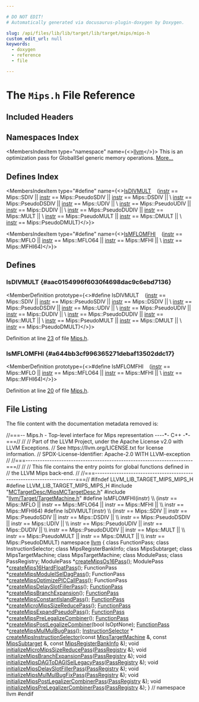```yaml
---

# DO NOT EDIT!
# Automatically generated via docusaurus-plugin-doxygen by Doxygen.

slug: /api/files/lib/lib/target/lib/target/mips/mips-h
custom_edit_url: null
keywords:
  - doxygen
  - reference
  - file

---
```





# The `Mips.h` File Reference

<DoxygenPage pluginConfig={pluginConfig}>



## Included Headers

<IncludesList>
<IncludesListItem
  filePath="MCTargetDesc/MipsMCTargetDesc.h"
  permalink="/docs/api/files/lib/lib/target/lib/target/mips/lib/target/mips/mctargetdesc/mipsmctargetdesc-h"
  isLocal="true" />
<IncludesListItem
  filePath="llvm/Target/TargetMachine.h"
  permalink="/docs/api/files/include/include/llvm/include/llvm/target/targetmachine-h"
  isLocal="true" />
</IncludesList>

## Namespaces Index

<MembersIndex>

<MembersIndexItem
  type="namespace"
  name={<><a href="/docs/api/namespaces/llvm">llvm</a></>}>
This is an optimization pass for GlobalISel generic memory operations. <a href="/docs/api/namespaces/llvm/#details">More...</a>
</MembersIndexItem>

</MembersIndex>

## Defines Index

<MembersIndex>

<MembersIndexItem
  type="#define"
  name={<><a href="#aac0154996f6030f4698dac9c6ebd7136">IsDIVMULT</a>&nbsp;&nbsp;&nbsp;  (<a href="/docs/api/files/lib/lib/target/lib/target/aarch64/aarch64stacktagging-cpp/#a8e818224d2d1de9b995783ff897b0083af12bc59169afda2918e9f23e3501c2b6">instr</a> == Mips::SDIV || <a href="/docs/api/files/lib/lib/target/lib/target/aarch64/aarch64stacktagging-cpp/#a8e818224d2d1de9b995783ff897b0083af12bc59169afda2918e9f23e3501c2b6">instr</a> == Mips::PseudoSDIV || <a href="/docs/api/files/lib/lib/target/lib/target/aarch64/aarch64stacktagging-cpp/#a8e818224d2d1de9b995783ff897b0083af12bc59169afda2918e9f23e3501c2b6">instr</a> == Mips::DSDIV || \\
   <a href="/docs/api/files/lib/lib/target/lib/target/aarch64/aarch64stacktagging-cpp/#a8e818224d2d1de9b995783ff897b0083af12bc59169afda2918e9f23e3501c2b6">instr</a> == Mips::PseudoDSDIV || <a href="/docs/api/files/lib/lib/target/lib/target/aarch64/aarch64stacktagging-cpp/#a8e818224d2d1de9b995783ff897b0083af12bc59169afda2918e9f23e3501c2b6">instr</a> == Mips::UDIV ||                        \\
   <a href="/docs/api/files/lib/lib/target/lib/target/aarch64/aarch64stacktagging-cpp/#a8e818224d2d1de9b995783ff897b0083af12bc59169afda2918e9f23e3501c2b6">instr</a> == Mips::PseudoUDIV || <a href="/docs/api/files/lib/lib/target/lib/target/aarch64/aarch64stacktagging-cpp/#a8e818224d2d1de9b995783ff897b0083af12bc59169afda2918e9f23e3501c2b6">instr</a> == Mips::DUDIV ||                        \\
   <a href="/docs/api/files/lib/lib/target/lib/target/aarch64/aarch64stacktagging-cpp/#a8e818224d2d1de9b995783ff897b0083af12bc59169afda2918e9f23e3501c2b6">instr</a> == Mips::PseudoDUDIV || <a href="/docs/api/files/lib/lib/target/lib/target/aarch64/aarch64stacktagging-cpp/#a8e818224d2d1de9b995783ff897b0083af12bc59169afda2918e9f23e3501c2b6">instr</a> == Mips::MULT ||                        \\
   <a href="/docs/api/files/lib/lib/target/lib/target/aarch64/aarch64stacktagging-cpp/#a8e818224d2d1de9b995783ff897b0083af12bc59169afda2918e9f23e3501c2b6">instr</a> == Mips::PseudoMULT || <a href="/docs/api/files/lib/lib/target/lib/target/aarch64/aarch64stacktagging-cpp/#a8e818224d2d1de9b995783ff897b0083af12bc59169afda2918e9f23e3501c2b6">instr</a> == Mips::DMULT ||                        \\
   <a href="/docs/api/files/lib/lib/target/lib/target/aarch64/aarch64stacktagging-cpp/#a8e818224d2d1de9b995783ff897b0083af12bc59169afda2918e9f23e3501c2b6">instr</a> == Mips::PseudoDMULT)</>}>
</MembersIndexItem>

<MembersIndexItem
  type="#define"
  name={<><a href="#a644bb3cf996365271debaf13502ddc17">IsMFLOMFHI</a>&nbsp;&nbsp;&nbsp;  (<a href="/docs/api/files/lib/lib/target/lib/target/aarch64/aarch64stacktagging-cpp/#a8e818224d2d1de9b995783ff897b0083af12bc59169afda2918e9f23e3501c2b6">instr</a> == Mips::MFLO || <a href="/docs/api/files/lib/lib/target/lib/target/aarch64/aarch64stacktagging-cpp/#a8e818224d2d1de9b995783ff897b0083af12bc59169afda2918e9f23e3501c2b6">instr</a> == Mips::MFLO64 || <a href="/docs/api/files/lib/lib/target/lib/target/aarch64/aarch64stacktagging-cpp/#a8e818224d2d1de9b995783ff897b0083af12bc59169afda2918e9f23e3501c2b6">instr</a> == Mips::MFHI ||      \\
   <a href="/docs/api/files/lib/lib/target/lib/target/aarch64/aarch64stacktagging-cpp/#a8e818224d2d1de9b995783ff897b0083af12bc59169afda2918e9f23e3501c2b6">instr</a> == Mips::MFHI64)</>}>
</MembersIndexItem>

</MembersIndex>


<SectionDefinition>

## Defines

### IsDIVMULT {#aac0154996f6030f4698dac9c6ebd7136}

<MemberDefinition
  prototype={<>#define IsDIVMULT&nbsp;&nbsp;&nbsp;  (<a href="/docs/api/files/lib/lib/target/lib/target/aarch64/aarch64stacktagging-cpp/#a8e818224d2d1de9b995783ff897b0083af12bc59169afda2918e9f23e3501c2b6">instr</a> == Mips::SDIV || <a href="/docs/api/files/lib/lib/target/lib/target/aarch64/aarch64stacktagging-cpp/#a8e818224d2d1de9b995783ff897b0083af12bc59169afda2918e9f23e3501c2b6">instr</a> == Mips::PseudoSDIV || <a href="/docs/api/files/lib/lib/target/lib/target/aarch64/aarch64stacktagging-cpp/#a8e818224d2d1de9b995783ff897b0083af12bc59169afda2918e9f23e3501c2b6">instr</a> == Mips::DSDIV || \\
   <a href="/docs/api/files/lib/lib/target/lib/target/aarch64/aarch64stacktagging-cpp/#a8e818224d2d1de9b995783ff897b0083af12bc59169afda2918e9f23e3501c2b6">instr</a> == Mips::PseudoDSDIV || <a href="/docs/api/files/lib/lib/target/lib/target/aarch64/aarch64stacktagging-cpp/#a8e818224d2d1de9b995783ff897b0083af12bc59169afda2918e9f23e3501c2b6">instr</a> == Mips::UDIV ||                        \\
   <a href="/docs/api/files/lib/lib/target/lib/target/aarch64/aarch64stacktagging-cpp/#a8e818224d2d1de9b995783ff897b0083af12bc59169afda2918e9f23e3501c2b6">instr</a> == Mips::PseudoUDIV || <a href="/docs/api/files/lib/lib/target/lib/target/aarch64/aarch64stacktagging-cpp/#a8e818224d2d1de9b995783ff897b0083af12bc59169afda2918e9f23e3501c2b6">instr</a> == Mips::DUDIV ||                        \\
   <a href="/docs/api/files/lib/lib/target/lib/target/aarch64/aarch64stacktagging-cpp/#a8e818224d2d1de9b995783ff897b0083af12bc59169afda2918e9f23e3501c2b6">instr</a> == Mips::PseudoDUDIV || <a href="/docs/api/files/lib/lib/target/lib/target/aarch64/aarch64stacktagging-cpp/#a8e818224d2d1de9b995783ff897b0083af12bc59169afda2918e9f23e3501c2b6">instr</a> == Mips::MULT ||                        \\
   <a href="/docs/api/files/lib/lib/target/lib/target/aarch64/aarch64stacktagging-cpp/#a8e818224d2d1de9b995783ff897b0083af12bc59169afda2918e9f23e3501c2b6">instr</a> == Mips::PseudoMULT || <a href="/docs/api/files/lib/lib/target/lib/target/aarch64/aarch64stacktagging-cpp/#a8e818224d2d1de9b995783ff897b0083af12bc59169afda2918e9f23e3501c2b6">instr</a> == Mips::DMULT ||                        \\
   <a href="/docs/api/files/lib/lib/target/lib/target/aarch64/aarch64stacktagging-cpp/#a8e818224d2d1de9b995783ff897b0083af12bc59169afda2918e9f23e3501c2b6">instr</a> == Mips::PseudoDMULT)</>}>

Definition at line <a href="#l00023">23</a> of file <a href="/docs/api/files/lib/lib/target/lib/target/mips/mips-h">Mips.h</a>.
</MemberDefinition>

### IsMFLOMFHI {#a644bb3cf996365271debaf13502ddc17}

<MemberDefinition
  prototype={<>#define IsMFLOMFHI&nbsp;&nbsp;&nbsp;  (<a href="/docs/api/files/lib/lib/target/lib/target/aarch64/aarch64stacktagging-cpp/#a8e818224d2d1de9b995783ff897b0083af12bc59169afda2918e9f23e3501c2b6">instr</a> == Mips::MFLO || <a href="/docs/api/files/lib/lib/target/lib/target/aarch64/aarch64stacktagging-cpp/#a8e818224d2d1de9b995783ff897b0083af12bc59169afda2918e9f23e3501c2b6">instr</a> == Mips::MFLO64 || <a href="/docs/api/files/lib/lib/target/lib/target/aarch64/aarch64stacktagging-cpp/#a8e818224d2d1de9b995783ff897b0083af12bc59169afda2918e9f23e3501c2b6">instr</a> == Mips::MFHI ||      \\
   <a href="/docs/api/files/lib/lib/target/lib/target/aarch64/aarch64stacktagging-cpp/#a8e818224d2d1de9b995783ff897b0083af12bc59169afda2918e9f23e3501c2b6">instr</a> == Mips::MFHI64)</>}>

Definition at line <a href="#l00020">20</a> of file <a href="/docs/api/files/lib/lib/target/lib/target/mips/mips-h">Mips.h</a>.
</MemberDefinition>

</SectionDefinition>

## File Listing

The file content with the documentation metadata removed is:

<ProgramListing>

<Link id="l00001" /><CodeLine lineNumber="1"><span class="doxyHighlightComment">//===-- Mips.h - Top-level interface for Mips representation ----&#42;- C++ -&#42;-===//</span></CodeLine>
<Link id="l00002" /><CodeLine lineNumber="2"><span class="doxyHighlightComment">//</span></CodeLine>
<Link id="l00003" /><CodeLine lineNumber="3"><span class="doxyHighlightComment">// Part of the LLVM Project, under the Apache License v2.0 with LLVM Exceptions.</span></CodeLine>
<Link id="l00004" /><CodeLine lineNumber="4"><span class="doxyHighlightComment">// See https://llvm.org/LICENSE.txt for license information.</span></CodeLine>
<Link id="l00005" /><CodeLine lineNumber="5"><span class="doxyHighlightComment">// SPDX-License-Identifier: Apache-2.0 WITH LLVM-exception</span></CodeLine>
<Link id="l00006" /><CodeLine lineNumber="6"><span class="doxyHighlightComment">//</span></CodeLine>
<Link id="l00007" /><CodeLine lineNumber="7"><span class="doxyHighlightComment">//===----------------------------------------------------------------------===//</span></CodeLine>
<Link id="l00008" /><CodeLine lineNumber="8"><span class="doxyHighlightComment">//</span></CodeLine>
<Link id="l00009" /><CodeLine lineNumber="9"><span class="doxyHighlightComment">// This file contains the entry points for global functions defined in</span></CodeLine>
<Link id="l00010" /><CodeLine lineNumber="10"><span class="doxyHighlightComment">// the LLVM Mips back-end.</span></CodeLine>
<Link id="l00011" /><CodeLine lineNumber="11"><span class="doxyHighlightComment">//</span></CodeLine>
<Link id="l00012" /><CodeLine lineNumber="12"><span class="doxyHighlightComment">//===----------------------------------------------------------------------===//</span></CodeLine>
<Link id="l00013" /><CodeLine lineNumber="13"></CodeLine>
<Link id="l00014" /><CodeLine lineNumber="14"><span class="doxyHighlightPreprocessor">#ifndef LLVM&#95;LIB&#95;TARGET&#95;MIPS&#95;MIPS&#95;H</span></CodeLine>
<Link id="l00015" /><CodeLine lineNumber="15"><span class="doxyHighlightPreprocessor">#define LLVM&#95;LIB&#95;TARGET&#95;MIPS&#95;MIPS&#95;H</span></CodeLine>
<Link id="l00016" /><CodeLine lineNumber="16"></CodeLine>
<Link id="l00017" /><CodeLine lineNumber="17"><span class="doxyHighlightPreprocessor">#include &quot;<a href="/docs/api/files/lib/lib/target/lib/target/mips/lib/target/mips/mctargetdesc/mipsmctargetdesc-h">MCTargetDesc/MipsMCTargetDesc.h</a>&quot;</span></CodeLine>
<Link id="l00018" /><CodeLine lineNumber="18"><span class="doxyHighlightPreprocessor">#include &quot;<a href="/docs/api/files/include/include/llvm/include/llvm/target/targetmachine-h">llvm/Target/TargetMachine.h</a>&quot;</span></CodeLine>
<Link id="l00019" /><CodeLine lineNumber="19"></CodeLine>
<Link id="l00020" /><CodeLine lineNumber="20" lineLink="#a644bb3cf996365271debaf13502ddc17"><span class="doxyHighlightPreprocessor">#define IsMFLOMFHI(instr)                                                      \\</span></CodeLine>
<Link id="l00021" /><CodeLine lineNumber="21"><span class="doxyHighlightPreprocessor">  (instr == Mips::MFLO || instr == Mips::MFLO64 || instr == Mips::MFHI ||      \\</span></CodeLine>
<Link id="l00022" /><CodeLine lineNumber="22"><span class="doxyHighlightPreprocessor">   instr == Mips::MFHI64)</span></CodeLine>
<Link id="l00023" /><CodeLine lineNumber="23" lineLink="#aac0154996f6030f4698dac9c6ebd7136"><span class="doxyHighlightPreprocessor">#define IsDIVMULT(instr)                                                       \\</span></CodeLine>
<Link id="l00024" /><CodeLine lineNumber="24"><span class="doxyHighlightPreprocessor">  (instr == Mips::SDIV || instr == Mips::PseudoSDIV || instr == Mips::DSDIV || \\</span></CodeLine>
<Link id="l00025" /><CodeLine lineNumber="25"><span class="doxyHighlightPreprocessor">   instr == Mips::PseudoDSDIV || instr == Mips::UDIV ||                        \\</span></CodeLine>
<Link id="l00026" /><CodeLine lineNumber="26"><span class="doxyHighlightPreprocessor">   instr == Mips::PseudoUDIV || instr == Mips::DUDIV ||                        \\</span></CodeLine>
<Link id="l00027" /><CodeLine lineNumber="27"><span class="doxyHighlightPreprocessor">   instr == Mips::PseudoDUDIV || instr == Mips::MULT ||                        \\</span></CodeLine>
<Link id="l00028" /><CodeLine lineNumber="28"><span class="doxyHighlightPreprocessor">   instr == Mips::PseudoMULT || instr == Mips::DMULT ||                        \\</span></CodeLine>
<Link id="l00029" /><CodeLine lineNumber="29"><span class="doxyHighlightPreprocessor">   instr == Mips::PseudoDMULT)</span></CodeLine>
<Link id="l00030" /><CodeLine lineNumber="30"></CodeLine>
<Link id="l00031" /><CodeLine lineNumber="31"><span class="doxyHighlightKeyword">namespace </span><span class="doxyHighlight"><a href="/docs/api/namespaces/llvm">llvm</a> &#123;</span></CodeLine>
<Link id="l00032" /><CodeLine lineNumber="32"><span class="doxyHighlightKeyword">class </span><span class="doxyHighlight">FunctionPass;</span></CodeLine>
<Link id="l00033" /><CodeLine lineNumber="33"><span class="doxyHighlightKeyword">class </span><span class="doxyHighlight">InstructionSelector;</span></CodeLine>
<Link id="l00034" /><CodeLine lineNumber="34"><span class="doxyHighlightKeyword">class </span><span class="doxyHighlight">MipsRegisterBankInfo;</span></CodeLine>
<Link id="l00035" /><CodeLine lineNumber="35"><span class="doxyHighlightKeyword">class </span><span class="doxyHighlight">MipsSubtarget;</span></CodeLine>
<Link id="l00036" /><CodeLine lineNumber="36"><span class="doxyHighlightKeyword">class </span><span class="doxyHighlight">MipsTargetMachine;</span></CodeLine>
<Link id="l00037" /><CodeLine lineNumber="37"><span class="doxyHighlightKeyword">class </span><span class="doxyHighlight">MipsTargetMachine;</span></CodeLine>
<Link id="l00038" /><CodeLine lineNumber="38"><span class="doxyHighlightKeyword">class </span><span class="doxyHighlight">ModulePass;</span></CodeLine>
<Link id="l00039" /><CodeLine lineNumber="39"><span class="doxyHighlightKeyword">class </span><span class="doxyHighlight">PassRegistry;</span></CodeLine>
<Link id="l00040" /><CodeLine lineNumber="40"></CodeLine>
<Link id="l00041" /><CodeLine lineNumber="41"><span class="doxyHighlight">ModulePass &#42;<a href="/docs/api/namespaces/llvm/#ae8cfe5d939e13aecdc3fefb42b355ca4">createMipsOs16Pass</a>();</span></CodeLine>
<Link id="l00042" /><CodeLine lineNumber="42"><span class="doxyHighlight">ModulePass &#42;<a href="/docs/api/namespaces/llvm/#adaecbd916427e12ced1a34d821f5fb06">createMips16HardFloatPass</a>();</span></CodeLine>
<Link id="l00043" /><CodeLine lineNumber="43"></CodeLine>
<Link id="l00044" /><CodeLine lineNumber="44"><span class="doxyHighlight">FunctionPass &#42;<a href="/docs/api/namespaces/llvm/#a4e494089691eec5f07149471a1e609b6">createMipsModuleISelDagPass</a>();</span></CodeLine>
<Link id="l00045" /><CodeLine lineNumber="45"><span class="doxyHighlight">FunctionPass &#42;<a href="/docs/api/namespaces/llvm/#a461e9866599b840d4d3512cadd11a6e5">createMipsOptimizePICCallPass</a>();</span></CodeLine>
<Link id="l00046" /><CodeLine lineNumber="46"><span class="doxyHighlight">FunctionPass &#42;<a href="/docs/api/namespaces/llvm/#ade5fe5c70ca611350180fb9f7a50f42d">createMipsDelaySlotFillerPass</a>();</span></CodeLine>
<Link id="l00047" /><CodeLine lineNumber="47" lineLink="/docs/api/namespaces/llvm/#a952831512f417d6cd6cbe78fba451186"><span class="doxyHighlight"><a href="/docs/api/classes/llvm/functionpass">FunctionPass</a> &#42;<a href="/docs/api/namespaces/llvm/#a952831512f417d6cd6cbe78fba451186">createMipsBranchExpansion</a>();</span></CodeLine>
<Link id="l00048" /><CodeLine lineNumber="48"><span class="doxyHighlight"><a href="/docs/api/classes/llvm/functionpass">FunctionPass</a> &#42;<a href="/docs/api/namespaces/llvm/#a270ba817659def3d8dae62b9f3d45098">createMipsConstantIslandPass</a>();</span></CodeLine>
<Link id="l00049" /><CodeLine lineNumber="49"><span class="doxyHighlight"><a href="/docs/api/classes/llvm/functionpass">FunctionPass</a> &#42;<a href="/docs/api/namespaces/llvm/#a896b1b44b47526083da35372b1cd164d">createMicroMipsSizeReducePass</a>();</span></CodeLine>
<Link id="l00050" /><CodeLine lineNumber="50"><span class="doxyHighlight"><a href="/docs/api/classes/llvm/functionpass">FunctionPass</a> &#42;<a href="/docs/api/namespaces/llvm/#adbb2c12bfbcbe4fd742fd4ef186b181d">createMipsExpandPseudoPass</a>();</span></CodeLine>
<Link id="l00051" /><CodeLine lineNumber="51"><span class="doxyHighlight"><a href="/docs/api/classes/llvm/functionpass">FunctionPass</a> &#42;<a href="/docs/api/namespaces/llvm/#a81b0bae79b1dd45fcde45d0122216b5c">createMipsPreLegalizeCombiner</a>();</span></CodeLine>
<Link id="l00052" /><CodeLine lineNumber="52"><span class="doxyHighlight"><a href="/docs/api/classes/llvm/functionpass">FunctionPass</a> &#42;<a href="/docs/api/namespaces/llvm/#af65f607a6b85d71d66633ff6474b5407">createMipsPostLegalizeCombiner</a>(</span><span class="doxyHighlightKeywordType">bool</span><span class="doxyHighlight"> IsOptNone);</span></CodeLine>
<Link id="l00053" /><CodeLine lineNumber="53"><span class="doxyHighlight"><a href="/docs/api/classes/llvm/functionpass">FunctionPass</a> &#42;<a href="/docs/api/namespaces/llvm/#a9afe102416abcea9c68177ea0d06d557">createMipsMulMulBugPass</a>();</span></CodeLine>
<Link id="l00054" /><CodeLine lineNumber="54"></CodeLine>
<Link id="l00055" /><CodeLine lineNumber="55"><span class="doxyHighlight"><a href="/docs/api/classes/llvm/instructionselector">InstructionSelector</a> &#42;</span></CodeLine>
<Link id="l00056" /><CodeLine lineNumber="56"><span class="doxyHighlight"><a href="/docs/api/namespaces/llvm/#a5cb3975dacdbd6c7a27ac5b544ca067e">createMipsInstructionSelector</a>(</span><span class="doxyHighlightKeyword">const</span><span class="doxyHighlight"> <a href="/docs/api/classes/llvm/mipstargetmachine">MipsTargetMachine</a> &amp;, </span><span class="doxyHighlightKeyword">const</span><span class="doxyHighlight"> <a href="/docs/api/classes/llvm/mipssubtarget">MipsSubtarget</a> &amp;,</span></CodeLine>
<Link id="l00057" /><CodeLine lineNumber="57"><span class="doxyHighlight">                              </span><span class="doxyHighlightKeyword">const</span><span class="doxyHighlight"> <a href="/docs/api/classes/llvm/mipsregisterbankinfo">MipsRegisterBankInfo</a> &amp;);</span></CodeLine>
<Link id="l00058" /><CodeLine lineNumber="58"></CodeLine>
<Link id="l00059" /><CodeLine lineNumber="59" lineLink="/docs/api/namespaces/llvm/#a9f35a893ece1d09d91b49b3f1ddda492"><span class="doxyHighlightKeywordType">void</span><span class="doxyHighlight"> <a href="/docs/api/namespaces/llvm/#a9f35a893ece1d09d91b49b3f1ddda492">initializeMicroMipsSizeReducePass</a>(<a href="/docs/api/classes/llvm/passregistry">PassRegistry</a> &amp;);</span></CodeLine>
<Link id="l00060" /><CodeLine lineNumber="60" lineLink="/docs/api/namespaces/llvm/#a289b379019a6300b4e98437202eb188b"><span class="doxyHighlightKeywordType">void</span><span class="doxyHighlight"> <a href="/docs/api/namespaces/llvm/#a289b379019a6300b4e98437202eb188b">initializeMipsBranchExpansionPass</a>(<a href="/docs/api/classes/llvm/passregistry">PassRegistry</a> &amp;);</span></CodeLine>
<Link id="l00061" /><CodeLine lineNumber="61" lineLink="/docs/api/namespaces/llvm/#a4972c8bbc166a9f883085c70dcdd3f0c"><span class="doxyHighlightKeywordType">void</span><span class="doxyHighlight"> <a href="/docs/api/namespaces/llvm/#a4972c8bbc166a9f883085c70dcdd3f0c">initializeMipsDAGToDAGISelLegacyPass</a>(<a href="/docs/api/classes/llvm/passregistry">PassRegistry</a> &amp;);</span></CodeLine>
<Link id="l00062" /><CodeLine lineNumber="62" lineLink="/docs/api/namespaces/llvm/#a2d2dd614e045c8efc6bc2899c68b7155"><span class="doxyHighlightKeywordType">void</span><span class="doxyHighlight"> <a href="/docs/api/namespaces/llvm/#a2d2dd614e045c8efc6bc2899c68b7155">initializeMipsDelaySlotFillerPass</a>(<a href="/docs/api/classes/llvm/passregistry">PassRegistry</a> &amp;);</span></CodeLine>
<Link id="l00063" /><CodeLine lineNumber="63" lineLink="/docs/api/namespaces/llvm/#a32854235bee0947e57857bbd04249078"><span class="doxyHighlightKeywordType">void</span><span class="doxyHighlight"> <a href="/docs/api/namespaces/llvm/#a32854235bee0947e57857bbd04249078">initializeMipsMulMulBugFixPass</a>(<a href="/docs/api/classes/llvm/passregistry">PassRegistry</a> &amp;);</span></CodeLine>
<Link id="l00064" /><CodeLine lineNumber="64" lineLink="/docs/api/namespaces/llvm/#a87a62327ee8f3a82b691900e84ff9823"><span class="doxyHighlightKeywordType">void</span><span class="doxyHighlight"> <a href="/docs/api/namespaces/llvm/#a87a62327ee8f3a82b691900e84ff9823">initializeMipsPostLegalizerCombinerPass</a>(<a href="/docs/api/classes/llvm/passregistry">PassRegistry</a> &amp;);</span></CodeLine>
<Link id="l00065" /><CodeLine lineNumber="65" lineLink="/docs/api/namespaces/llvm/#a279505a4337a4f3dd7422811d8b36314"><span class="doxyHighlightKeywordType">void</span><span class="doxyHighlight"> <a href="/docs/api/namespaces/llvm/#a279505a4337a4f3dd7422811d8b36314">initializeMipsPreLegalizerCombinerPass</a>(<a href="/docs/api/classes/llvm/passregistry">PassRegistry</a> &amp;);</span></CodeLine>
<Link id="l00066" /><CodeLine lineNumber="66"><span class="doxyHighlight">&#125; </span><span class="doxyHighlightComment">// namespace llvm</span></CodeLine>
<Link id="l00067" /><CodeLine lineNumber="67"></CodeLine>
<Link id="l00068" /><CodeLine lineNumber="68"><span class="doxyHighlightPreprocessor">#endif</span></CodeLine>

</ProgramListing>


</DoxygenPage>
